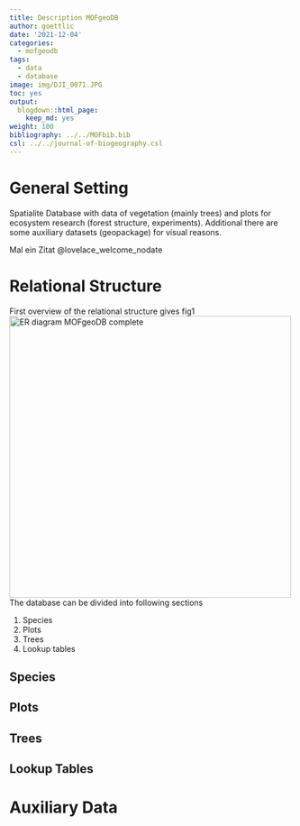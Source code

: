 ```yaml
---
title: Description MOFgeoDB
author: goettlic
date: '2021-12-04'
categories:
  - mofgeodb
tags:
  - data
  - database
image: img/DJI_0071.JPG
toc: yes
output:
  blogdown::html_page:
    keep_md: yes
weight: 100
bibliography: ../../MOFbib.bib
csl: ../../journal-of-biogeography.csl
---
```

# General Setting
Spatialite Database with data of vegetation (mainly trees) and plots for ecosystem research (forest structure, experiments). Additional there are some auxiliary datasets (geopackage) for visual reasons.

Mal ein Zitat @lovelace_welcome_nodate

# Relational Structure
First overview of the relational structure gives fig1
![ER diagram MOFgeoDB complete](images/erd_complete.png){width=500px}
The database can be divided into following sections

1. Species
2. Plots
3. Trees
4. Lookup tables

## Species

## Plots

## Trees

## Lookup Tables


# Auxiliary Data